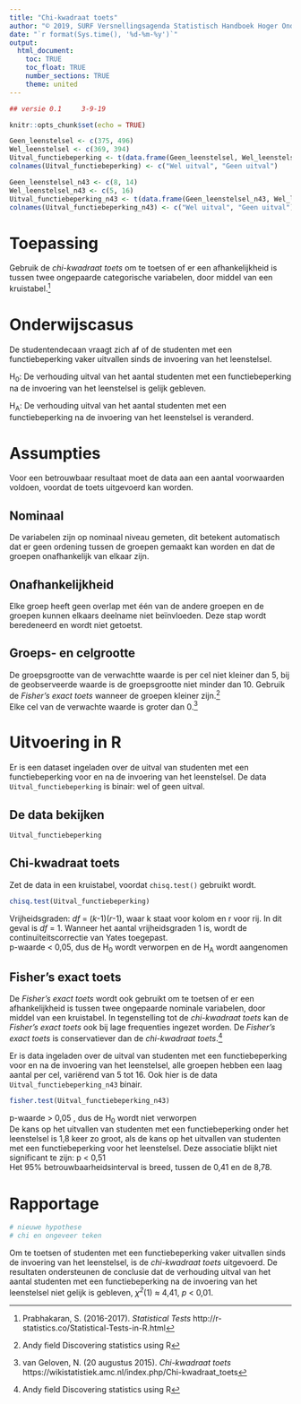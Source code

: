 ```yaml
---
title: "Chi-kwadraat toets"
author: "© 2019, SURF Versnellingsagenda Statistisch Handboek Hoger Onderwijs"
date: "`r format(Sys.time(), '%d-%m-%y')`"
output: 
  html_document:
    toc: TRUE
    toc_float: TRUE
    number_sections: TRUE
    theme: united
---
```


``` r
## versie 0.1     3-9-19
```

```r
knitr::opts_chunk$set(echo = TRUE)
```

```r
Geen_leenstelsel <- c(375, 496)
Wel_leenstelsel <- c(369, 394)
Uitval_functiebeperking <- t(data.frame(Geen_leenstelsel, Wel_leenstelsel))
colnames(Uitval_functiebeperking) <- c("Wel uitval", "Geen uitval")

Geen_leenstelsel_n43 <- c(8, 14)
Wel_leenstelsel_n43 <- c(5, 16)
Uitval_functiebeperking_n43 <- t(data.frame(Geen_leenstelsel_n43, Wel_leenstelsel_n43))
colnames(Uitval_functiebeperking_n43) <- c("Wel uitval", "Geen uitval")
```

# Toepassing
Gebruik de *chi-kwadraat toets* om te toetsen of er een afhankelijkheid is tussen twee ongepaarde categorische variabelen, door middel van een kruistabel.[^1]

# Onderwijscasus
De studentendecaan vraagt zich af of de studenten met een functiebeperking vaker uitvallen sinds de invoering van het leenstelsel.

H~0~: De verhouding uitval van het aantal studenten met een functiebeperking na de invoering van het leenstelsel is gelijk gebleven.

H~A~: De verhouding uitval van het aantal studenten met een functiebeperking na de invoering van het leenstelsel is veranderd.

# Assumpties
Voor een betrouwbaar resultaat moet de data aan een aantal voorwaarden voldoen, voordat de toets uitgevoerd kan worden.

## Nominaal
De variabelen zijn op nominaal niveau gemeten, dit betekent automatisch dat er geen ordening tussen de groepen gemaakt kan worden en dat de groepen onafhankelijk van elkaar zijn.  

## Onafhankelijkheid 
Elke groep heeft geen overlap met één van de andere groepen en de groepen kunnen elkaars deelname niet beïnvloeden. Deze stap wordt beredeneerd en wordt niet getoetst. 

## Groeps- en celgrootte
De groepsgrootte van de verwachtte waarde is per cel niet kleiner dan 5, bij de geobserveerde waarde is de groepsgrootte niet minder dan 10. Gebruik de *Fisher’s exact toets* wanneer de groepen kleiner zijn.[^2]  
Elke cel van de verwachte waarde is groter dan 0.[^3] 

# Uitvoering in R
Er is een dataset ingeladen over de uitval van studenten met een functiebeperking voor en na de invoering van het leenstelsel. De data `Uitval_functiebeperking` is binair: wel of geen uitval. 

## De data bekijken
```r
Uitval_functiebeperking
```

## Chi-kwadraat toets
Zet de data in een kruistabel, voordat `chisq.test()` gebruikt wordt. 

```r
chisq.test(Uitval_functiebeperking)
```

Vrijheidsgraden: *df* = (*k*-1)(*r*-1), waar k staat voor kolom en r voor rij. In dit geval is *df* = 1. Wanneer het aantal vrijheidsgraden 1 is, wordt de continuïteitscorrectie van Yates toegepast.  
p-waarde < 0,05, dus de H~0~ wordt verworpen en de H~A~ wordt aangenomen  

## Fisher's exact toets
De *Fisher's exact toets* wordt ook gebruikt om te toetsen of er een afhankelijkheid is tussen twee ongepaarde nominale variabelen, door middel van een kruistabel. In tegenstelling tot de *chi-kwadraat toets* kan de *Fisher's exact toets* ook bij lage frequenties ingezet worden. De *Fisher's exact toets* is conservatiever dan de *chi-kwadraat toets*.[^2]

Er is data ingeladen over de uitval van studenten met een functiebeperking voor en na de invoering van het leenstelsel, alle groepen hebben een laag aantal per cel, variërend van 5 tot 16. Ook hier is de data `Uitval_functiebeperking_n43` binair. 

```r
fisher.test(Uitval_functiebeperking_n43)
```

p-waarde > 0,05 , dus de H~0~ wordt niet verworpen  
De kans op het uitvallen van studenten met een functiebeperking onder het leenstelsel is 1,8 keer zo groot, als de kans op het uitvallen van studenten met een functiebeperking voor het leenstelsel. Deze associatie blijkt niet significant te zijn: p < 0,51  
Het 95% betrouwbaarheidsinterval is breed, tussen de 0,41 en de 8,78.   

# Rapportage
```r
# nieuwe hypothese
# chi en ongeveer teken
```
Om te toetsen of studenten met een functiebeperking vaker uitvallen sinds de invoering van het leenstelsel, is de *chi-kwadraat toets* uitgevoerd. De resultaten ondersteunen de conclusie dat de verhouding uitval van het aantal studenten met een functiebeperking na de invoering van het leenstelsel niet gelijk is gebleven, *χ^2^*(1) ≈ 4,41, *p* < 0,01.
 
[^1]: Prabhakaran, S. (2016-2017). *Statistical Tests* http://r-statistics.co/Statistical-Tests-in-R.html
[^2]: Andy field Discovering statistics using R 
[^3]: van Geloven, N. (20 augustus 2015). *Chi-kwadraat toets* https://wikistatistiek.amc.nl/index.php/Chi-kwadraat_toets
[^4]: Universiteit van Amsterdam (13 november 2017). *Chi-square test* https://wiki.uva.nl/methodologiewinkel/index.php/Chi-square_test#Assumpties 